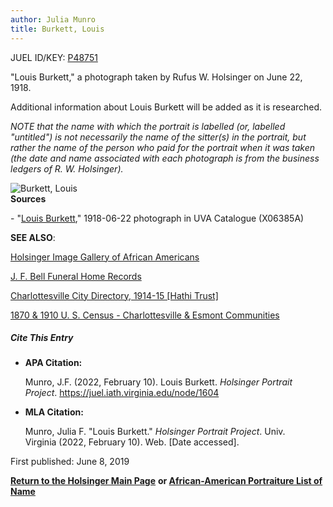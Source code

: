 ```yaml
---
author: Julia Munro
title: Burkett, Louis
---
```

JUEL ID/KEY: [P48751](http://juel.iath.virginia.edu/public_person?person=48751 "P48751")

"Louis Burkett," a photograph taken by Rufus W. Holsinger on June 22, 1918. 

Additional information about Louis Burkett will be added as it is researched.

_NOTE that the name with which the portrait is labelled (or, labelled "untitled") is not necessarily the name of the sitter(s) in the portrait, but rather the name of the person who paid for the portrait when it was taken (the date and name associated with each photograph is from the business ledgers of R. W. Holsinger)._ 

![Burkett, Louis](https://iiif.lib.virginia.edu/iiif/uva-lib:1049302/full/1000,1337/0/default.jpg "Burkett, Louis")  
**Sources**

\- "[Louis Burkett](https://search.lib.virginia.edu/catalog/uva-lib:1049302#?c=0&m=0&s=0&cv=0&xywh=-1301%2C0%2C5358%2C3972 "Burkett, Louis")," 1918-06-22 photograph in UVA Catalogue (X06385A)   

**SEE ALSO**:

[Holsinger Image Gallery of African Americans](http://rwholsingerphotos.org/images.php "Holsinger Image Gallery of African Americans")

[J. F. Bell Funeral Home Records](http://www2.vcdh.virginia.edu/afam/raceandplace/perl_scripts/funeral_search.html "J. F. Bell Funeral Home Database")

[Charlottesville City Directory, 1914-15 \[Hathi Trust\]](https://catalog.hathitrust.org/Record/101954103 "Charlottesville City Directory, 1914-15") 

[1870 & 1910 U. S. Census - Charlottesville & Esmont Communities](http://www2.vcdh.virginia.edu/afam/raceandplace/census/search_both.html "1870 & 1910 U. S. Census: Charlottesville and Esmont Communities")

##### **Cite This Entry**

*   **APA Citation:**
    
    Munro, J.F. (2022, February 10). Louis Burkett. _Holsinger Portrait Project_. https://juel.iath.virginia.edu/node/1604
    
*   **MLA Citation:**
    
    Munro, Julia F. "Louis Burkett." _Holsinger Portrait Project_. Univ. Virginia (2022, February 10). Web. \[Date accessed\].
    

First published: June 8, 2019    

[**Return to the Holsinger Main Page**](http://juel.iath.virginia.edu/node/980) **or [African-American Portraiture List of Name](http://juel.iath.virginia.edu/node/996)**
